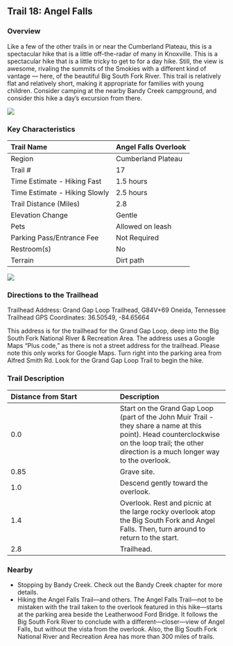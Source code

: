 ## Trail 18: Angel Falls

### Overview

Like a few of the other trails in or near the Cumberland Plateau, this is a spectacular hike that is a little off-the-radar of many in Knoxville. This is a spectacular hike that is a little tricky to get to for a day hike. Still, the view is awesome, rivaling the summits of the Smokies with a different kind of vantage --- here, of the beautiful Big South Fork River. This trail is relatively flat and relatively short, making it appropriate for families with young children. Consider camping at the nearby Bandy Creek campground, and consider this hike a day's excursion from there.

![](img/trail-18-figure-01.jpg)


### Key Characteristics

| Trail Name                    | Angel Falls Overlook |
|:------------------------------|:---------------------|
| Region                        | Cumberland Plateau   |
| Trail \#                      | 17                   |
| Time Estimate - Hiking Fast   | 1.5 hours            |
| Time Estimate - Hiking Slowly | 2.5 hours            |
| Trail Distance (Miles)        | 2.8                  |
| Elevation Change              | Gentle               |
| Pets                          | Allowed on leash     |
| Parking Pass/Entrance Fee     | Not Required         |
| Restroom(s)                   | No                   |
| Terrain                       | Dirt path            |

![](maps/trail-18-map.jpeg)

### Directions to the Trailhead

Trailhead Address: Grand Gap Loop Trailhead, G84V+69 Oneida, Tennessee
Trailhead GPS Coordinates: 36.50549, -84.65664

This address is for the trailhead for the Grand Gap Loop, deep into the Big South Fork National River & Recreation Area. The address uses a Google Maps "Plus code," as there is not a street address for the trailhead. Please note this only works for Google Maps. Turn right into the parking area from Alfred Smith Rd. Look for the Grand Gap Loop Trail to begin the hike.

### Trail Description

| Distance from Start | Description                                                                                                                                                                                     |
|:-----------------------------------|:-----------------------------------|
| 0.0                 | Start on the Grand Gap Loop (part of the John Muir Trail - they share a name at this point). Head counterclockwise on the loop trail; the other direction is a much longer way to the overlook. |
| 0.85                | Grave site.                                                                                                                                                                                     |
| 1.0                 | Descend gently toward the overlook.                                                                                                                                                             |
| 1.4                 | Overlook. Rest and picnic at the large rocky overlook atop the Big South Fork and Angel Falls. Then, turn around to return to the start.                                                        |
| 2.8                 | Trailhead.                                                                                                                                                                                      |

### Nearby

-   Stopping by Bandy Creek. Check out the Bandy Creek chapter for more details.
-   Hiking the Angel Falls Trail---and others. The Angel Falls Trail---not to be mistaken with the trail taken to the overlook featured in this hike---starts at the parking area beside the Leatherwood Ford Bridge. It follows the Big South Fork River to conclude with a different---closer---view of Angel Falls, but without the vista from the overlook. Also, the Big South Fork National River and Recreation Area has more than 300 miles of trails.
